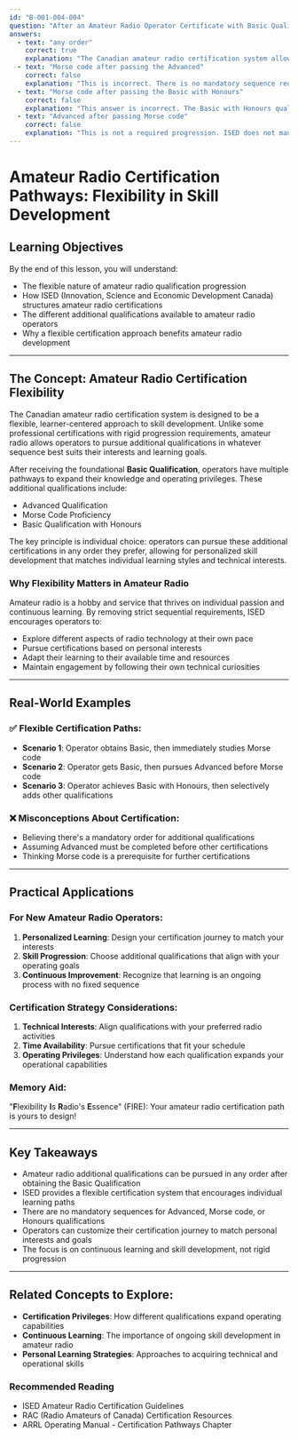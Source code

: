 ```yaml
---
id: "B-001-004-004"
question: "After an Amateur Radio Operator Certificate with Basic Qualification is issued, the holder may be examined for additional qualifications in the following order:"
answers:
  - text: "any order"
    correct: true
    explanation: "The Canadian amateur radio certification system allows operators to pursue additional qualifications in any sequence they choose after obtaining their Basic Qualification. This flexible approach enables operators to customize their learning path based on personal interests, technical goals, and individual learning preferences. There are no mandatory sequential requirements for obtaining Advanced qualifications or Morse code proficiency after receiving the Basic Certificate."
  - text: "Morse code after passing the Advanced"
    correct: false
    explanation: "This is incorrect. There is no mandatory sequence requiring Morse code to be taken after Advanced qualification. Operators can pursue Morse code and Advanced qualifications in any order they prefer after obtaining their Basic Qualification."
  - text: "Morse code after passing the Basic with Honours"
    correct: false
    explanation: "This answer is incorrect. The Basic with Honours qualification does not create a mandatory sequence for subsequent certifications. Operators can pursue Morse code and other qualifications in any order they choose after their initial Basic Qualification."
  - text: "Advanced after passing Morse code"
    correct: false
    explanation: "This is not a required progression. ISED does not mandate that operators must pass Morse code before attempting Advanced qualification. Operators have the flexibility to pursue these additional qualifications in any sequence they prefer."
---
```


# Amateur Radio Certification Pathways: Flexibility in Skill Development

## Learning Objectives
By the end of this lesson, you will understand:
- The flexible nature of amateur radio qualification progression
- How ISED (Innovation, Science and Economic Development Canada) structures amateur radio certifications
- The different additional qualifications available to amateur radio operators
- Why a flexible certification approach benefits amateur radio development

---

## The Concept: Amateur Radio Certification Flexibility

The Canadian amateur radio certification system is designed to be a flexible, learner-centered approach to skill development. Unlike some professional certifications with rigid progression requirements, amateur radio allows operators to pursue additional qualifications in whatever sequence best suits their interests and learning goals.

After receiving the foundational **Basic Qualification**, operators have multiple pathways to expand their knowledge and operating privileges. These additional qualifications include:
- Advanced Qualification
- Morse Code Proficiency
- Basic Qualification with Honours

The key principle is individual choice: operators can pursue these additional certifications in any order they prefer, allowing for personalized skill development that matches individual learning styles and technical interests.

### Why Flexibility Matters in Amateur Radio

Amateur radio is a hobby and service that thrives on individual passion and continuous learning. By removing strict sequential requirements, ISED encourages operators to:
- Explore different aspects of radio technology at their own pace
- Pursue certifications based on personal interests
- Adapt their learning to their available time and resources
- Maintain engagement by following their own technical curiosities

---

## Real-World Examples

### ✅ Flexible Certification Paths:
- **Scenario 1**: Operator obtains Basic, then immediately studies Morse code
- **Scenario 2**: Operator gets Basic, then pursues Advanced before Morse code
- **Scenario 3**: Operator achieves Basic with Honours, then selectively adds other qualifications

### ❌ Misconceptions About Certification:
- Believing there's a mandatory order for additional qualifications
- Assuming Advanced must be completed before other certifications
- Thinking Morse code is a prerequisite for further certifications

---

## Practical Applications

### For New Amateur Radio Operators:
1. **Personalized Learning**: Design your certification journey to match your interests
2. **Skill Progression**: Choose additional qualifications that align with your operating goals
3. **Continuous Improvement**: Recognize that learning is an ongoing process with no fixed sequence

### Certification Strategy Considerations:
1. **Technical Interests**: Align qualifications with your preferred radio activities
2. **Time Availability**: Pursue certifications that fit your schedule
3. **Operating Privileges**: Understand how each qualification expands your operational capabilities

### Memory Aid:
"**F**lexibility **I**s **R**adio's **E**ssence" (FIRE): Your amateur radio certification path is yours to design!

---

## Key Takeaways

- Amateur radio additional qualifications can be pursued in any order after obtaining the Basic Qualification
- ISED provides a flexible certification system that encourages individual learning paths
- There are no mandatory sequences for Advanced, Morse code, or Honours qualifications
- Operators can customize their certification journey to match personal interests and goals
- The focus is on continuous learning and skill development, not rigid progression

---

## Related Concepts to Explore:
- **Certification Privileges**: How different qualifications expand operating capabilities
- **Continuous Learning**: The importance of ongoing skill development in amateur radio
- **Personal Learning Strategies**: Approaches to acquiring technical and operational skills

### Recommended Reading
- ISED Amateur Radio Certification Guidelines
- RAC (Radio Amateurs of Canada) Certification Resources
- ARRL Operating Manual - Certification Pathways Chapter